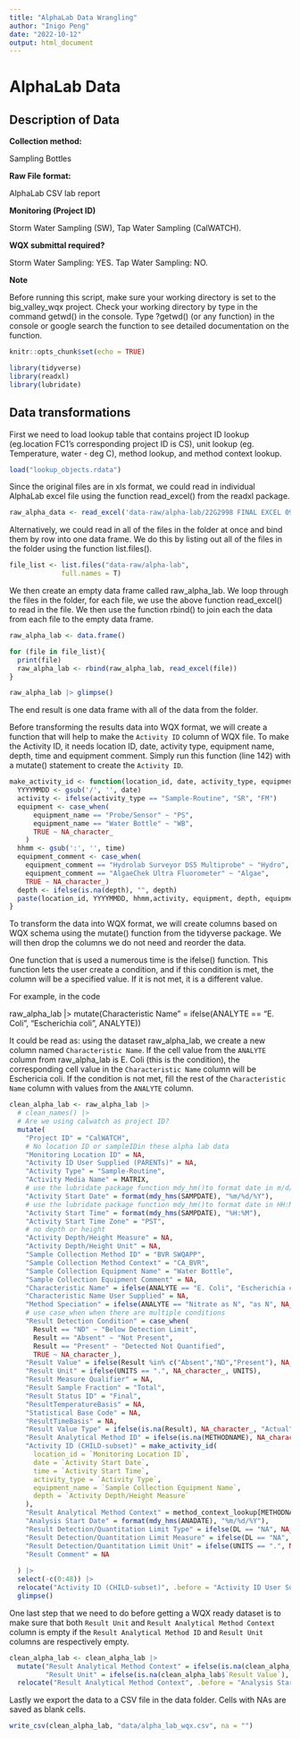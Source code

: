 ```yaml
---
title: "AlphaLab Data Wrangling"
author: "Inigo Peng"
date: "2022-10-12"
output: html_document
---
```

# AlphaLab Data
## Description of Data

**Collection method:**

Sampling Bottles

**Raw File format:**

AlphaLab CSV lab report

**Monitoring (Project ID)**

Storm Water Sampling (SW), Tap Water Sampling (CalWATCH).

**WQX submittal required?**

Storm Water Sampling: YES. Tap Water Sampling: NO.

**Note**

Before running this script, make sure your working directory is set to the big_valley_wqx project. Check your working directory by type in the command getwd() in the console. Type ?getwd() (or any function) in the console or google search the function to see detailed documentation on the function.

```r
knitr::opts_chunk$set(echo = TRUE)

library(tidyverse)
library(readxl)
library(lubridate)
```

## Data transformations

First we need to load lookup table that contains project ID lookup (eg.location FC1's corresponding project ID is CS), unit lookup (eg. Temperature, water - deg C), method lookup, and method context lookup.

```r
load("lookup_objects.rdata")
```

Since the original files are in xls format, we could read in individual AlphaLab excel file using the function read_excel() from the readxl package.

```r
raw_alpha_data <- read_excel('data-raw/alpha-lab/22G2998 FINAL EXCEL 09 Aug 22 1018.xls') |> glimpse()
```

Alternatively, we could read in all of the files in the folder at once and bind them by row into one data frame. We do this by listing out all of the files in the folder using the function list.files(). 

```r
file_list <- list.files("data-raw/alpha-lab",
             full.names = T)
```

We then create an empty data frame called raw_alpha_lab. We loop through the files in the folder, for each file, we use the above function read_excel() to read in the file. We then use the function rbind() to join each the data from each file to the empty data frame.

```r
raw_alpha_lab <- data.frame()

for (file in file_list){
  print(file)
  raw_alpha_lab <- rbind(raw_alpha_lab, read_excel(file))
}

raw_alpha_lab |> glimpse()
```
The end result is one data frame with all of the data from the folder.

Before transforming the results data into WQX format, we will create a function that will help to make the `Activity ID` column of WQX file. To make the Activity ID, it needs location ID, date, activity type, equipment name, depth, time and equipment comment. Simply run this function (line 142) with a mutate() statement to create the `Activity ID`.

```r
make_activity_id <- function(location_id, date, activity_type, equipment_name, depth = NULL, time = NULL, equipment_comment = NULL) {
  YYYYMMDD <- gsub('/', '', date)
  activity <- ifelse(activity_type == "Sample-Routine", "SR", "FM")
  equipment <- case_when(
      equipment_name == "Probe/Sensor" ~ "PS",
      equipment_name == "Water Bottle" ~ "WB",
      TRUE ~ NA_character_
    )
  hhmm <- gsub(':', '', time)
  equipment_comment <- case_when(
    equipment_comment == "Hydrolab Surveyor DS5 Multiprobe" ~ "Hydro",
    equipment_comment == "AlgaeChek Ultra Fluorometer" ~ "Algae", 
    TRUE ~ NA_character_)
  depth <- ifelse(is.na(depth), "", depth)
  paste(location_id, YYYYMMDD, hhmm,activity, equipment, depth, equipment_comment, sep = ":")
}
```

To transform the data into WQX format, we will create columns based on WQX schema using the mutate() function from the tidyverse package. We will then drop the columns we do not need and reorder the data.

One function that is used a numerous time is the ifelse() function. This function lets the user create a condition, and if this condition is met, the column will be a specified value. If it is not met, it is a different value.

For example, in the code 

raw_alpha_lab |> 
mutate(Characteristic Name" = ifelse(ANALYTE == "E. Coli", "Escherichia coli", ANALYTE))

It could be read as: using the dataset raw_alpha_lab, we create a new column named `Characteristic Name`. If the cell value from the `ANALYTE` column from raw_alpha_lab is E. Coli (this is the condition), the corresponding cell value in the `Characteristic Name` column will be Eschericia coli. If the condition is not met, fill the rest of the `Characteristic Name` column with values from the `ANALYTE` column.

```r
clean_alpha_lab <- raw_alpha_lab |> 
  # clean_names() |>
  # Are we using calwatch as project ID?
  mutate(
    "Project ID" = "CalWATCH",
    # No location ID or sampleIDin these alpha lab data
    "Monitoring Location ID" = NA,
    "Activity ID User Supplied (PARENTs)" = NA,
    "Activity Type" = "Sample-Routine",
    "Activity Media Name" = MATRIX,
    # use the lubridate package function mdy_hm()to format date in m/d/y 
    "Activity Start Date" = format(mdy_hms(SAMPDATE), "%m/%d/%Y"),
    # use the lubridate package function mdy_hm()to format date in HH:MM
    "Activity Start Time" = format(mdy_hms(SAMPDATE), "%H:%M"),
    "Activity Start Time Zone" = "PST",
    # no depth or height
    "Activity Depth/Height Measure" = NA,
    "Activity Depth/Height Unit" = NA,
    "Sample Collection Method ID" = "BVR SWQAPP",
    "Sample Collection Method Context" = "CA_BVR",
    "Sample Collection Equipment Name" = "Water Bottle",
    "Sample Collection Equipment Comment" = NA,
    "Characteristic Name" = ifelse(ANALYTE == "E. Coli", "Escherichia coli", ANALYTE),
    "Characteristic Name User Supplied" = NA,
    "Method Speciation" = ifelse(ANALYTE == "Nitrate as N", "as N", NA_character_),
    # use case_when when there are multiple conditions
    "Result Detection Condition" = case_when(
      Result == "ND" ~ "Below Detection Limit",
      Result == "Absent" ~ "Not Present",
      Result == "Present" ~ "Detected Not Quantified",
      TRUE ~ NA_character_),
    "Result Value" = ifelse(Result %in% c("Absent","ND","Present"), NA_character_, Result),
    "Result Unit" = ifelse(UNITS == ".", NA_character_, UNITS),
    "Result Measure Qualifier" = NA,
    "Result Sample Fraction" = "Total",
    "Result Status ID" = "Final",
    "ResultTemperatureBasis" = NA,
    "Statistical Base Code" = NA,
    "ResultTimeBasis" = NA,
    "Result Value Type" = ifelse(is.na(Result), NA_character_, "Actual"),
    "Result Analytical Method ID" = ifelse(is.na(METHODNAME), NA_character_, method_lookup[METHODNAME]),
    "Activity ID (CHILD-subset)" = make_activity_id(
      location_id = `Monitoring Location ID`,
      date = `Activity Start Date`,
      time = `Activity Start Time`,
      activity_type = `Activity Type`,
      equipment_name = `Sample Collection Equipment Name`,
      depth = `Activity Depth/Height Measure`
    ),
    "Result Analytical Method Context" = method_context_lookup[METHODNAME],
    "Analysis Start Date" = format(mdy_hms(ANADATE), "%m/%d/%Y"),
    "Result Detection/Quantitation Limit Type" = ifelse(DL == "NA", NA_character_, "Method Detection Level"),
    "Result Detection/Quantitation Limit Measure" = ifelse(DL == "NA", NA_character_, DL),
    "Result Detection/Quantitation Limit Unit" = ifelse(UNITS == ".", NA_character_, UNITS),
    "Result Comment" = NA
    
  ) |>
  select(-c(0:48)) |> 
  relocate("Activity ID (CHILD-subset)", .before = "Activity ID User Supplied (PARENTs)") |> 
  glimpse()

```

One last step that we need to do before getting a WQX ready dataset is to make sure that both `Result Unit` and `Result Analytical Method Context` column is empty if the `Result Analytical Method ID` and `Result Unit` columns are respectively empty. 

```r
clean_alpha_lab <- clean_alpha_lab |> 
  mutate("Result Analytical Method Context" = ifelse(is.na(clean_alpha_lab$`Result Analytical Method ID`), NA_character_, clean_alpha_lab$`Result Analytical Method Context`),
         "Result Unit" = ifelse(is.na(clean_alpha_lab$`Result Value`), NA_character_, clean_alpha_lab$`Result Unit`)) |> 
  relocate("Result Analytical Method Context", .before = "Analysis Start Date")
```

Lastly we export the data to a CSV file in the data folder. Cells with NAs are saved as blank cells.

```r
write_csv(clean_alpha_lab, "data/alpha_lab_wqx.csv", na = "")
```




